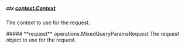 
##### **ctx** [context.Context](https://pkg.go.dev/context#Context)
The context to use for the request.

<Collapsible>
    ##### **request** operations.MixedQueryParamsRequest
    The request object to use for the request.
    <Collapsible.Break/>
    <MixedQueryParamsRequest/>
</Collapsible>

